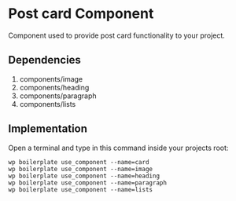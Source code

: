 # Post card Component

Component used to provide post card functionality to your project.

## Dependencies

1. components/image
2. components/heading
3. components/paragraph
4. components/lists

## Implementation

Open a terminal and type in this command inside your projects root:

```shell
wp boilerplate use_component --name=card
wp boilerplate use_component --name=image
wp boilerplate use_component --name=heading
wp boilerplate use_component --name=paragraph
wp boilerplate use_component --name=lists
```

